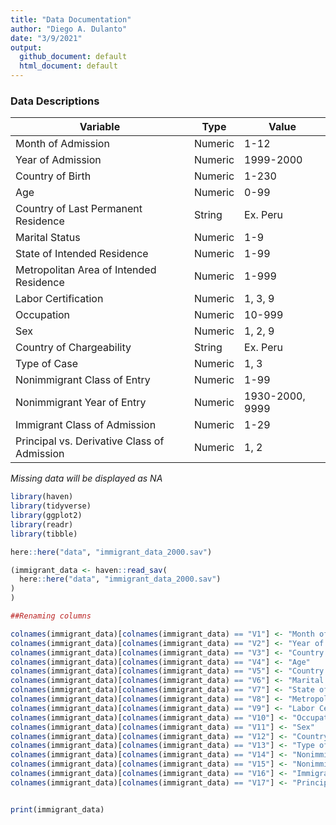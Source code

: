 ```yaml
---
title: "Data Documentation"
author: "Diego A. Dulanto"
date: "3/9/2021"
output: 
  github_document: default
  html_document: default
---
```



### Data Descriptions

| Variable | Type | Value |
| ----------- | ----------- | ----------- |
| Month of Admission | Numeric | 1-12 |
| Year of Admission | Numeric | 1999-2000 |
| Country of Birth | Numeric | 1-230 |
| Age | Numeric | 0-99 |
| Country of Last Permanent Residence | String | Ex. Peru |
| Marital Status | Numeric | 1-9 |
| State of Intended Residence | Numeric | 1-99 |
| Metropolitan Area of Intended Residence | Numeric | 1-999 |
| Labor Certification | Numeric | 1, 3, 9 |
| Occupation | Numeric | 10-999 |
| Sex | Numeric | 1, 2, 9 |
| Country of Chargeability | String | Ex. Peru |
| Type of Case | Numeric | 1, 3 |
| Nonimmigrant Class of Entry | Numeric | 1-99 |
| Nonimmigrant Year of Entry | Numeric | 1930-2000, 9999|
| Immigrant Class of Admission | Numeric | 1-29 |
| Principal vs. Derivative Class of Admission | Numeric | 1, 2 |

_Missing data will be displayed as NA_

```r
library(haven)
library(tidyverse)
library(ggplot2)
library(readr)
library(tibble)
```



```r
here::here("data", "immigrant_data_2000.sav")

(immigrant_data <- haven::read_sav(
  here::here("data", "immigrant_data_2000.sav")
)
)

##Renaming columns

colnames(immigrant_data)[colnames(immigrant_data) == "V1"] <- "Month of Admission"
colnames(immigrant_data)[colnames(immigrant_data) == "V2"] <- "Year of Admission"
colnames(immigrant_data)[colnames(immigrant_data) == "V3"] <- "Country of Birth"
colnames(immigrant_data)[colnames(immigrant_data) == "V4"] <- "Age"
colnames(immigrant_data)[colnames(immigrant_data) == "V5"] <- "Country of Last Permanent Residence"
colnames(immigrant_data)[colnames(immigrant_data) == "V6"] <- "Marital Status"
colnames(immigrant_data)[colnames(immigrant_data) == "V7"] <- "State of Intended Residence"
colnames(immigrant_data)[colnames(immigrant_data) == "V8"] <- "Metropolitan Area of Intended Residence"
colnames(immigrant_data)[colnames(immigrant_data) == "V9"] <- "Labor Certification"
colnames(immigrant_data)[colnames(immigrant_data) == "V10"] <- "Occupation"
colnames(immigrant_data)[colnames(immigrant_data) == "V11"] <- "Sex"
colnames(immigrant_data)[colnames(immigrant_data) == "V12"] <- "Country of Chargeability"
colnames(immigrant_data)[colnames(immigrant_data) == "V13"] <- "Type of Case"
colnames(immigrant_data)[colnames(immigrant_data) == "V14"] <- "Nonimmigrant class of entry"
colnames(immigrant_data)[colnames(immigrant_data) == "V15"] <- "Nonimmigrant year of entry"
colnames(immigrant_data)[colnames(immigrant_data) == "V16"] <- "Immigrant class of admission"
colnames(immigrant_data)[colnames(immigrant_data) == "V17"] <- "Principal vs. Derivative Class of Admission"


print(immigrant_data)

```



